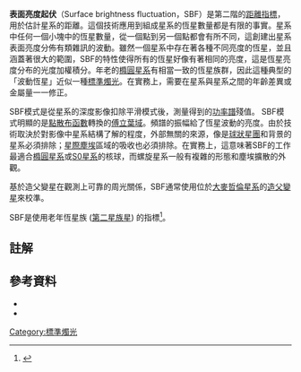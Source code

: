 '''表面亮度起伏'''（Surface brightness fluctuation，SBF）是第二階的[[標準燭光|距離指標]]，用於估計星系的距離。這個技術應用到組成星系的恆星數量都是有限的事實。星系中任何一個小塊中的恆星數量，從一個點到另一個點都會有所不同，這創建出星系表面亮度分佈有類雜訊的波動。雖然一個星系中存在著各種不同亮度的恆星，並且涵蓋著很大的範圍，SBF的特性使得所有的恆星好像有著相同的亮度，這是恆星亮度分布的光度加權積分。年老的[[橢圓星系|橢圓星系]]有相當一致的恆星族群，因此這種典型的「波動恆星」近似一種[[標準燭光|標準燭光]]。在實務上，需要在星系與星系之間的年齡差異或金屬量一一修正。

SBF模式是從星系的深度影像扣除平滑模式後，測量得到的[[功率譜|功率譜]]殘值。  SBF模式明顯的是[[點散布函數|點散布函數]]轉換的[[傅立葉域|傅立葉域]]。頻譜的振幅給了恆星波動的亮度。由於技術取決於對影像中星系結構了解的程度，外部無關的來源，像是[[球狀星團|球狀星團]]和背景的星系必須排除；[[星際塵埃|星際塵埃]]區域的吸收也必須排除。在實務上，這意味著SBF的工作最適合[[橢圓星系|橢圓星系]]或[[S0星系|S0星系]]的核球，而螺旋星系一般有複雜的形態和塵埃擴散的外觀。

基於造父變星在觀測上可靠的周光關係，SBF通常使用位於[[大麥哲倫星系|大麥哲倫星系]]的[[造父變星|造父變星]]來校準。
{{Harv|Tonry|2001}}{{Harv|Macri|2006}}

SBF是使用老年恆星族 ([[金屬量#第二星族星|第二星族星]]) 的指標<ref name="Ferrareseetal2000">{{Citation
  | author=Ferrarese, Laura; Ford, Holland C.; Huchra, John; Kennicutt, Robert C., Jr.; Mould, Jeremy R.; Sakai, Shoko; Freedman, Wendy L.; Stetson, Peter B.; Madore, Barry F.; Gibson, Brad K.; Graham, John A.; Hughes, Shaun M.; Illingworth, Garth D.; Kelson, Daniel D.; Macri, Lucas; Sebo, Kim; Silbermann, N. A.
  | title=A Database of Cepheid Distance Moduli and Tip of the Red Giant Branch, Globular Cluster Luminosity Function, Planetary Nebula Luminosity Function, and Surface Brightness Fluctuation Data Useful for Distance Determinations
  | journal=The Astrophysical Journal Supplement Series
  | year=2000
  |volume=128
  |issue=2
  | pages=431–459
  | bibcode=2000ApJS..128..431F
  | doi=10.1086/313391
  | postscript=.
  | last4=Kennicutt }}</ref>。

== 註解 ==
{{reflist}}

== 參考資料 ==
<div class="references-small">
* {{Citation | title = The SBF Survey of Galaxy Distances. IV. SBF Magnitudes, Colors, and Distances | journal = Astrophysical Journal | year = 2001 | volume = 546 | issue = 2 | pages = 681–693 | bibcode = 2001ApJ...546..681T | doi = 10.1086/318301 | last1 = Tonry | first1 = John L. | last2 = Dressler | first2 = Alan | last3 = Blakeslee | first3 = John P. | last4 = Ajhar | first4 = Edward A. | last5 = Fletcher | first5 = Andre B. | last6 = Luppino | first6 = Gerard A. | last7 = Metzger | first7 = Mark R. | last8 = Moore | first8 = Christopher B. }}
* {{Citation | title = A New Cepheid Distance to the Maser-Host Galaxy NGC 4258 and Its Implications for the Hubble Constant | journal = Astrophysical Journal | year = 2006 | volume = 652 | issue = 2 | pages = 1133–1149 | bibcode = 2006ApJ...652.1133M | doi = 10.1086/508530 | last1 = Macri | first1 = L. M. | last2 = Stanek | first2 = K. Z. | last3 = Bersier | first3 = D. | last4 = Greenhill | first4 = L. J. | last5 = Reid | first5 = M. J. }}
</div>

[[Category:標準燭光|Category:標準燭光]]